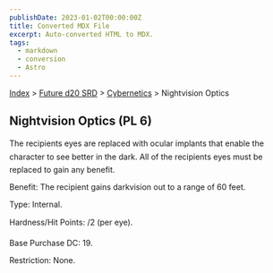 ```yaml
---
publishDate: 2023-01-02T00:00:00Z
title: Converted MDX File
excerpt: Auto-converted HTML to MDX.
tags:
  - markdown
  - conversion
  - Astro
---
```


[Index](-index) > [Future d20 SRD](future-d20-srd-index) > [Cybernetics](future-d20-srd-cybernetics-index) > Nightvision Optics

## Nightvision Optics (PL 6)

The recipients eyes are replaced with ocular implants that enable the character to see better in the dark. All of the recipients eyes must be replaced to gain any benefit.

Benefit: The recipient gains darkvision out to a range of 60 feet.

Type: Internal.

Hardness/Hit Points: /2 (per eye).

Base Purchase DC: 19.

Restriction: None.
